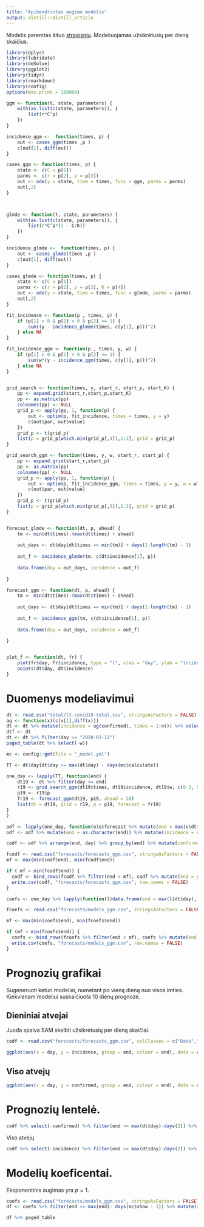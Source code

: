 ```yaml
---
title: "Apibendrintas augimo modelis"
output: distill::distill_article
---
```

Modelis paremtas šituo [straipsniu](https://www.sciencedirect.com/science/article/pii/S1755436516000037).  Modeliuojamas užsikrėtusių per dieną skaičius.


```r
library(dplyr)
library(lubridate)
library(deSolve)
library(ggplot2)
library(tidyr)
library(rmarkdown)
library(config)
options(max.print = 100000)

ggm <- function(t, state, parameters) {
    with(as.list(c(state, parameters)), {
        list(r*C^p)
    })
}

incidence_ggm <-  function(times, p) {
    out <- cases_ggm(times ,p )
    c(out[1], diff(out))
}

cases_ggm <- function(times, p) {
    state <- c(C = p[1])
    parms <- c(r = p[2], p = p[3])
    out <- ode(y = state, time = times, func = ggm, parms = parms)
    out[,2]
}



glmde <- function(t, state, parameters) {
    with(as.list(c(state, parameters)), {
        list(r*C^p*(1 - C/K))
    })
}

incidence_glmde <-  function(times, p) {
    out <- cases_glmde(times ,p )
    c(out[1], diff(out))
}

cases_glmde <- function(times, p) {
    state <- c(C = p[1])
    parms <- c(r = p[2], p = p[3], K = p[4])
    out <- ode(y = state, time = times, func = glmde, parms = parms)
    out[,2]
}

fit_incidence <- function(p , times, y) {
    if (p[1] > 0 & p[2] > 0 & p[2] <= 1) {
        sum((y - incidence_glmde(times, c(y[1], p)))^2)
    } else NA
}

fit_incidence_ggm <- function(p , times, y, w) {
    if (p[1] > 0 & p[2] > 0 & p[2] <= 1) {
        sum(w*(y - incidence_ggm(times, c(y[1], p)))^2)
    } else NA
}


grid_search <- function(times, y, start_r, start_p, start_K) {
    pp <- expand.grid(start_r,start_p,start_K)
    pp <- as.matrix(pp)
    colnames(pp) <- NULL
    grid_p <- apply(pp, 1, function(p) {
        out <- optim(p, fit_incidence, times = times, y = y)
        c(out$par, out$value)
    }) 
    grid_p <- t(grid_p)
    list(p = grid_p[which.min(grid_p[,4]),1:3], grid = grid_p)
}

grid_search_ggm <- function(times, y, w, start_r, start_p) {
    pp <- expand.grid(start_r,start_p)
    pp <- as.matrix(pp)
    colnames(pp) <- NULL
    grid_p <- apply(pp, 1, function(p) {
        out <- optim(p, fit_incidence_ggm, times = times, y = y, w = w)
        c(out$par, out$value)
    }) 
    grid_p <- t(grid_p)
    list(p = grid_p[which.min(grid_p[,3]),1:2], grid = grid_p)
}


forecast_glmde <- function(dt, p, ahead) {
    tm <- min(dt$times):(max(dt$times) + ahead)
   
    out_days <- dt$day[dt$times == min(tm)] + days(1:length(tm) - 1)
  
    out_f <- incidence_glmde(tm, c(dt$incidence[1], p))
    
    data.frame(day = out_days, incidence = out_f)
    
}

forecast_ggm <- function(dt, p, ahead) {
    tm <- min(dt$times):(max(dt$times) + ahead)
   
    out_days <- dt$day[dt$times == min(tm)] + days(1:length(tm) - 1)
  
    out_f <- incidence_ggm(tm, c(dt$incidence[1], p))
    
    data.frame(day = out_days, incidence = out_f)
    
}


plot_f <- function(dt, fr) {
    plot(fr$day, fr$incidence, type = "l", xlab = "day", ylab = "incidence", main = paste(max(dt$day)))
    points(dt$day, dt$incidence)
}
```


# Duomenys modeliavimui

```r
dt <- read.csv("total/lt-covid19-total.csv", stringsAsFactors = FALSE)
ag <- function(x)(c(x[1],diff(x)))
dt <- dt %>% mutate(incidence = ag(confirmed), times = 1:n()) %>% select(day, confirmed, incidence, times) %>% mutate(day = ymd(day), w = ifelse(incidence == 0, 0, 1)) 
dtf <- dt
dt <- dt %>% filter(day >= "2020-03-11")
paged_table(dt %>% select(-w))
```


```r
mc <- config::get(file = "_model.yml")

TT <- dt$day[dt$day >= max(dt$day) - days(mc$calculate)]

one_day <- lapply(TT, function(end) { 
    dt19 <- dt %>% filter(day <= end)
    r19 <- grid_search_ggm(dt19$times, dt19$incidence, dt19$w, c(0.3, 0.6, 0.9), c(0.3, 0.6, 0.9))
    p19 <- r19$p
    fr19 <- forecast_ggm(dt19, p19, ahead = 20) 
    list(dt = dt19, grid = r19, p = p19, forecast = fr19)
}
)
```

```r
odf <- lapply(one_day, function(o)o$forecast %>% mutate(end = max(o$dt$day))) %>% bind_rows
odf <- odf %>% mutate(end = as.character(end)) %>% mutate(incidence = round(incidence))

codf <- odf %>% arrange(end, day) %>% group_by(end) %>% mutate(confirmed = cumsum(incidence) + 1) %>% ungroup %>% select(day, end, incidence, confirmed)

fcodf <- read.csv("forecasts/forecasts_ggm.csv", stringsAsFactors = FALSE) %>% mutate(day = ymd(day), end = ymd(end))
mf <- max(min(codf$end), min(fcodf$end))

if ( mf > min(fcodf$end)) {
  codf <- bind_rows(fcodf %>% filter(end < mf), codf %>% mutate(end = ymd(end)))
  write.csv(codf, "forecasts/forecasts_ggm.csv", row.names = FALSE)
} 

coefs <- one_day %>% lapply(function(l)data.frame(end = max(l$dt$day), r = l$p[1], p = l$p[2])) %>% bind_rows()

fcoefs <- read.csv("forecasts/models_ggm.csv", stringsAsFactors = FALSE) %>% mutate(end = ymd(end))

mf <- max(min(coefs$end), min(fcoefs$end))

if (mf > min(fcoefs$end)) {
  coefs <- bind_rows(fcoefs %>% filter(end < mf), coefs %>% mutate(end = ymd(end)))
  write.csv(coefs, "forecasts/models_ggm.csv", row.names = FALSE)
}

```


# Prognozių grafikai

Sugeneruoti keturi modeliai, numetant po vieną dieną nuo visos imties. Kiekvienam modeliui suskaičiuota 10 dienų prognozė.


## Dieniniai atvejai

Juoda spalva SAM skelbti užsikrėtusių per dieną skaičiai.


```r
codf <- read.csv("forecasts/forecasts_ggm.csv", colClasses = c("Date","character","integer","integer"), stringsAsFactors = FALSE)

ggplot(aes(x = day, y = incidence, group = end, colour = end), data = codf %>%  filter(end >= max(dt$day) - days(mc$show - 1), day <= max(dt$day) + days(5))) + geom_line() + geom_point(aes(x = day,  y = incidence, group = NULL), colour = "black", data = dt)

```


## Viso atvejų

```r
ggplot(aes(x = day, y = confirmed, group = end, colour = end), data = codf %>%  filter(end >= max(dt$day) - days(mc$show - 1), day <= max(dt$day) + days(5))) + geom_line() + geom_point(aes(x = day,  y = confirmed, group = NULL), colour = "black", data = dt)

```

# Prognozių lentelė. 

```r
codf %>% select(-confirmed) %>% filter(end >= max(dt$day)-days(2)) %>%  spread(end, incidence) %>% left_join(dt %>% select(day, historic = incidence), by ="day") %>% paged_table
```

Viso atvejų

```r
codf %>% select(-incidence) %>% filter(end >= max(dt$day)-days(2)) %>%  spread(end, confirmed) %>% left_join(dt %>% select(day, historic = confirmed), by ="day") %>% paged_table
```


# Modelių koeficentai. 

Eksponentinis augimas yra $p = 1$. 

```r
coefs <- read.csv("forecasts/models_ggm.csv", stringsAsFactors = FALSE) %>% mutate(end = ymd(end))
df <- coefs %>% filter(end >= max(end)- days(mc$show - 1)) %>% mutate(r = round(r, 2), p = round(r, 2))

df %>% paged_table
```
